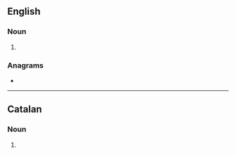 {{also|genêts}}
==English==

===Noun===
{{head|en|noun plural form}}

# {{plural of|genet|lang=en}}

===Anagrams===
* {{anagrams|en|genset|gentes|tenges}}

----

==Catalan==

===Noun===
{{head|ca|noun form}}

# {{plural of|genet|lang=ca}}